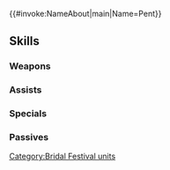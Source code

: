 {{#invoke:NameAbout|main|Name=Pent}}{{HeroPage Tabs}}
{{Hero Infobox
|Name=Pent
|Title=Fancy Fiancé
|GrowthModifier=Gen 3
|WeaponType=Blue Tome
|Origin=Fire Emblem: The Blazing Blade
|Gender=Female
|MoveType=Cavalry
|actorJP=子安武人
|actorEN=Jamison Boaz
|artist=ワダサチコ
|additionDate=May 21, 2019
|releaseDate=May 21, 2019
|TagID=花婿パント
|InternalID=380
|Properties=special,specRate_202302
|cv1=6
|cv2=700100
|description=Mage General, Count Reglay of Etruria. Dressed as a groom, making a pair with his wife, Louise. Appears in Fire Emblem: The Blazing Blade.
}}
{{Stats Page
|Lv1HP=18|Lv1ATK=7|Lv1SPD=8|Lv1DEF=4|Lv1RES=6
|GRHP=45|GRATK=60|GRSPD=60|GRDEF=35|GRRES=35
}}
==Skills==
===Weapons===
{{Weapons Table
|weapon1=Light
|weapon1Default=1
|weapon1Unlock=1
|weapon2=Ellight
|weapon2Default=3
|weapon2Unlock=2
|weapon3=Vessel of Cheer
|weapon3Default=4
|weapon3Unlock=3
|weapon4=Vessel of Cheer+
|weapon4Default=5
|weapon4Unlock=5
}}
===Assists===
{{Assists Table
|assist1=Rally Attack
|assist1Default=4
|assist1Unlock=3
|assist2=Rally Up Atk
|assist2Default=
|assist2Unlock=4
|assist3=Rally Up Atk+
|assist3Default=
|assist3Unlock=5
}}
===Specials===
{{Specials Table
}}
===Passives===
{{Passives Table
|passiveB1=Dull Ranged 1
|passiveB2=Dull Ranged 2
|passiveB3=Dull Ranged 3
|passiveB1Unlock=1
|passiveB2Unlock=2
|passiveB3Unlock=4
|passiveC1=Pulse Smoke 1
|passiveC2=Pulse Smoke 2
|passiveC3=Pulse Smoke 3
|passiveC1Unlock=3
|passiveC2Unlock=4
|passiveC3Unlock=5
}}
{{Heroes Navbox}}
[[Category:Bridal Festival units]]